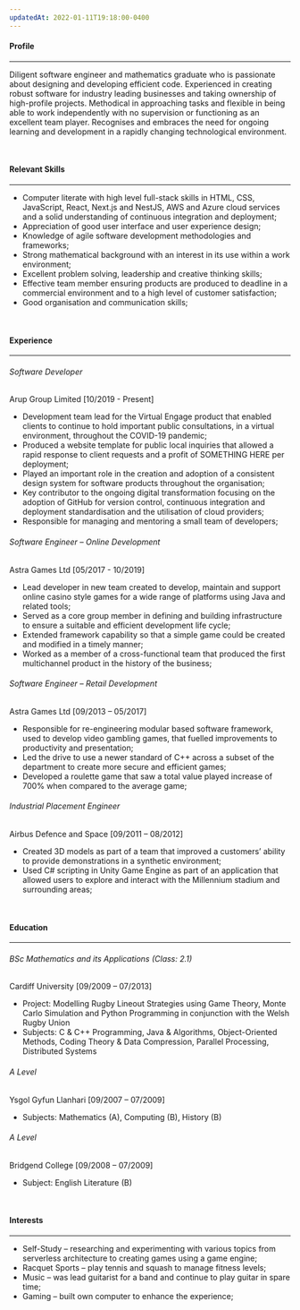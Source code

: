 ```yaml
---
updatedAt: 2022-01-11T19:18:00-0400
---
```


#### Profile
***
Diligent software engineer and mathematics graduate who is passionate about designing and developing efficient code. Experienced in creating robust software for industry leading businesses and taking ownership of high-profile projects. Methodical in approaching tasks and flexible in being able to work independently with no supervision or functioning as an excellent team player. Recognises and embraces the need for ongoing learning and development in a rapidly changing technological environment.

<br/>

#### Relevant Skills
***
* Computer literate with high level full-stack skills in HTML, CSS, JavaScript, React, Next.js and NestJS, AWS and Azure cloud services and a solid understanding of continuous integration and deployment;
* Appreciation of good user interface and user experience design;
* Knowledge of agile software development methodologies and frameworks; 
* Strong mathematical background with an interest in its use within a work environment;
* Excellent problem solving, leadership and creative thinking skills;
* Effective team member ensuring products are produced to deadline in a commercial environment and to a high level of customer satisfaction;
* Good organisation and communication skills;

<br/>

#### Experience
***
###### Software Developer
Arup Group Limited [10/2019 - Present]
* Development team lead for the Virtual Engage product that enabled clients to continue to hold important public consultations, in a virtual environment, throughout the COVID-19 pandemic;
* Produced a website template for public local inquiries that allowed a rapid response to client requests and a profit of SOMETHING HERE per deployment; 
* Played an important role in the creation and adoption of a consistent design system for software products throughout the organisation;
* Key contributor to the ongoing digital transformation focusing on the adoption of GitHub for version control, continuous integration and deployment standardisation and the utilisation of cloud providers;
* Responsible for managing and mentoring a small team of developers;

###### Software Engineer – Online Development
Astra Games Ltd [05/2017 - 10/2019]
* Lead developer in new team created to develop, maintain and support online casino style games for a wide range of platforms using Java and related tools;
* Served as a core group member in defining and building infrastructure to ensure a suitable and efficient development life cycle;
* Extended framework capability so that a simple game could be created and modified in a timely manner; 
* Worked as a member of a cross-functional team that produced the first multichannel product in the history of the business;
 
###### Software Engineer – Retail Development
Astra Games Ltd [09/2013 – 05/2017]
* Responsible for re-engineering modular based software framework, used to develop video gambling games, that fuelled improvements to productivity and presentation;
* Led the drive to use a newer standard of C++ across a subset of the department to create more secure and efficient games;
* Developed a roulette game that saw a total value played increase of 700% when compared to the average game;
	 
###### Industrial Placement Engineer 
Airbus Defence and Space [09/2011 – 08/2012]
* Created 3D models as part of a team that improved a customers’ ability to provide demonstrations in a synthetic environment;
* Used C# scripting in Unity Game Engine as part of an application that allowed users to explore and interact with the Millennium stadium and surrounding areas; 

<br/>

#### Education
***
###### BSc Mathematics and its Applications (Class: 2.1)	
Cardiff University [09/2009 – 07/2013]
* Project:	Modelling Rugby Lineout Strategies using Game Theory, Monte Carlo 
Simulation and Python Programming in conjunction with the Welsh Rugby Union
* Subjects:	C & C++ Programming, Java & Algorithms, Object-Oriented Methods, Coding 
Theory & Data Compression, Parallel Processing, Distributed Systems

###### A Level	
Ysgol Gyfun Llanhari [09/2007 – 07/2009]
* Subjects:	Mathematics (A), Computing (B), History (B)

###### A Level	
Bridgend College [09/2008 – 07/2009]
* Subject:	English Literature (B)

<br/>

#### Interests
***
* Self-Study – researching and experimenting with various topics from serverless architecture to creating games using a game engine;
* Racquet Sports – play tennis and squash to manage fitness levels;
* Music – was lead guitarist for a band and continue to play guitar in spare time;
* Gaming – built own computer to enhance the experience;

